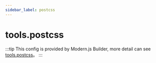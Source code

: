 ```yaml
---
sidebar_label: postcss
---
```


# tools.postcss

:::tip
This config is provided by Modern.js Builder, more detail can see [tools.postcss](https://modernjs.dev/builder/en/api/config-tools.html#toolspostcss)。
:::


<Main />
